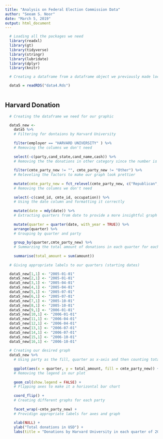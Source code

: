 ```yaml
---
title: "Analysis on Federal Election Commission Data"
author: "Seeam S. Noor"
date: "March 5, 2019"
output: html_document
---  
```


```r
  
  # Loading all the packages we need
  library(readxl)
  library(gt)
  library(tidyverse)
  library(stringr)
  library(lubridate)
  library(dplyr)
  library(knitr)
```

```r

  # Creating a dataframe from a dataframe object we previously made locally after lot of cleaning

  data5 = readRDS("data4.Rds")
  
```
  
## Harvard Donation 

```r

  # Creating the dataframe we need for our graphic

  data5_new <- 
    data5 %>%
    # Filtering for dontaions by Harvard University
  
    filter(employer == "HARVARD UNIVERSITY" ) %>%
    # Removing the columns we don't need
  
    select(-c(party,cand_state,cand_name,cash)) %>%
    # Removing the the donations in other category since the number is zero and won't add anything insightful to the table
  
    filter(cmte_party_new != "", cmte_party_new != "Other") %>%
    # Releveling the factors to make our graph look prettier
  
    mutate(cmte_party_new = fct_relevel(cmte_party_new, c("Republican","Democrat"))) %>%
    # Removing the columns we don't need
  
    select(-c(cand_id, cmte_id, occupation)) %>%
    # Using the date column and formatting it correctly
  
    mutate(date = mdy(date)) %>%
    # Extracting quarters from date to provide a more insightful graph
  
    mutate(quarter = quarter(date, with_year = TRUE)) %>%
    arrange(quarter) %>%
    # Grouping by quarter and party
  
    group_by(quarter,cmte_party_new) %>%
    # Summarzing the total amount of donations in each quarter for each party
  
    summarise(total_amount = sum(amount))
  
  # Giving appropriate labels to our quarters (starting dates)

  data5_new[1,1] <- "2005-01-01"
  data5_new[2,1] <- "2005-01-01"
  data5_new[3,1] <- "2005-04-01"
  data5_new[4,1] <- "2005-04-01"
  data5_new[5,1] <- "2005-07-01"
  data5_new[6,1] <- "2005-07-01"
  data5_new[7,1] <- "2005-10-01"
  data5_new[8,1] <- "2005-10-01"
  data5_new[9,1] <- "2006-01-01"
  data5_new[10,1] <- "2006-01-01"
  data5_new[11,1] <- "2006-04-01"
  data5_new[12,1] <- "2006-04-01"
  data5_new[13,1] <- "2006-07-01"
  data5_new[14,1] <- "2006-07-01"
  data5_new[15,1] <- "2006-10-01"
  data5_new[16,1] <- "2006-10-01"
  
  # Creating our desired graph
  data5_new %>%
    # Using party as the fill, quarter as x-axis and then counting total donations
    
    ggplot(aes(x = quarter, y = total_amount, fill = cmte_party_new)) +
    # Removing the legend in our plot
    
    geom_col(show.legend = FALSE) +
    # Flipping axes to make it a horizontal bar chart
    
    coord_flip() +
    # Creating different graphs for each party
    
    facet_wrap(~cmte_party_new) +
    # Providign appropriate labels for axes and graph
    
    xlab(NULL) + 
    ylab("Total donations in USD") +
    labs(title = "Donations by Harvard University in each quarter of 2005-2006 by party", subtitle = "Donations to Democrats spiked in 1st quarter of 2006", caption = "Source: Federal Election Commission Data")

```
